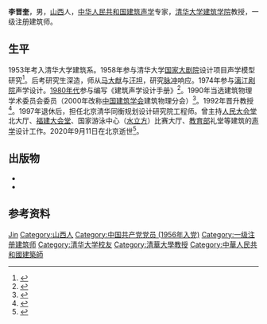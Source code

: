 '''李晋奎'''{{BD|1935年|2月|2020年|9月11日|catIdx=Li}}，男，[[山西省|山西]]人，[[中华人民共和国|中华人民共和国]][[建筑声学|建筑声学]]专家，[[清华大学建筑学院|清华大学建筑学院]]教授，一级注册建筑师。
==生平==
1953年考入清华大学建筑系。1958年参与清华大学[[国家大剧院|国家大剧院]]设计项目声学模型研究<ref>{{cite journal |author1=王改丽 |author2=孙洪庆 |title=新中国建立初期中国建筑声学的发展 |journal=广西民族大学学报：自然科学版 |date=2010 |issue=4 |pages=33-40 |doi=10.3969/j.issn.1673-8462.2010.04.006}}</ref>。后考研究生深造，师从[[马大猷|马大猷]]与[[汪坦|汪坦]]，研究[[脉冲|脉冲]]响应。1974年参与[[漓江剧院|漓江剧院]]声学设计。[[1980年代|1980年代]]参与编写《建筑声学设计手册》<ref>{{cite journal |author=吴硕贤 |title=中国建筑声学的源流与脉络（1926～1986） |journal=南方建筑 |date=2019 |issue=3 |pages=45-47 |doi=10.3969/j.issn.1000-0232.2019.03.045}}</ref>。1990年当选建筑物理学术委员会委员（2000年改称[[中国建筑学会|中国建筑学会]]建筑物理分会）<ref>{{cite web |title=中国建筑学会建筑物理分会 |url=http://chinaasc.org/news/75.html |publisher=中国建筑学会 |date=2007-04-19 |access-date=2020-09-19 |archive-date=2020-02-26 |archive-url=https://web.archive.org/web/20200226083525/http://www.chinaasc.org/news/75.html |dead-url=no }}</ref>。1992年晋升教授<ref>{{cite book |editor=清华大学校史研究室 |title=清华大学九十年 |date=2001 |publisher=[[清华大学出版社|清华大学出版社]] |location=北京 |isbn=7302043167 |page=404}}</ref>。1997年退休后，担任北京清华同衡规划设计研究院工程师。曾主持[[人民大会堂|人民大会堂]]北大厅、[[福建大会堂|福建大会堂]]、国家游泳中心（[[水立方|水立方]]）比赛大厅、[[中华人民共和国教育部|教育部]]礼堂等建筑的[[声学|声学]]设计工作。2020年9月11日在北京逝世<ref>{{cite web |title=清华建筑学院教授李晋奎逝世，曾参与水立方等项目设计 |url=https://www.thepaper.cn/newsDetail_forward_9147632 |publisher=澎湃新闻 |date=2020-09-12 |access-date=2020-09-19 |archive-date=2020-10-24 |archive-url=https://web.archive.org/web/20201024035932/https://www.thepaper.cn/newsDetail_forward_9147632 |dead-url=no }}</ref>。

==出版物==
{{ref begin}}
*{{cite book |editor1=秦佑国 |editor2=李晋奎 |title=建筑物理研究论文集 |series=清华大学建筑学术丛书 |date=1996 |publisher=中国建筑工业出版社 |location=北京 |isbn=7112028671}}
*{{cite book |author=(美) 詹姆斯·考恩 |translator=李晋奎等 |title=建筑声学设计指南 |date=2003 |publisher=中国建筑工业出版社 |location=北京 |isbn=7112059011}}
{{ref end}}
==参考资料==
{{reflist}}
{{Authority control}}
{{DEFAULTSORT:Li}}
[[Category:李姓|Jin]]
[[Category:山西人|Category:山西人]]
[[Category:中国共产党党员_(1956年入党)|Category:中国共产党党员 (1956年入党)]]
[[Category:一级注册建筑师|Category:一级注册建筑师]]
[[Category:清华大学校友|Category:清华大学校友]]
[[Category:清華大學教授|Category:清華大學教授]]
[[Category:中華人民共和國建築師|Category:中華人民共和國建築師]]